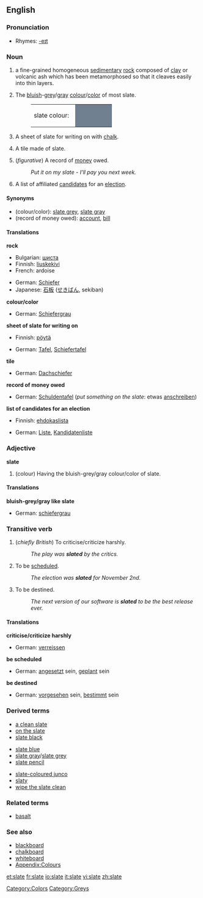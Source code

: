 {{wikipedia}}
==English==

===Pronunciation===
*Rhymes: [[Rhymes:English:-eɪt|-eɪt]]

===Noun===
{{en-noun}}

# {{uncountable}} a fine-grained homogeneous [[sedimentary]] [[rock]] composed of [[clay]] or volcanic ash which has been metamorphosed so that it cleaves easily into thin layers.
# {{uncountable}} The [[bluish]]-[[grey]]/[[gray]] [[colour]]/[[color]] of most slate.
#:<table><tr><td>slate colour: &nbsp;</td><td bgcolor="#708090" width="80">&nbsp; </td></tr></table>
# {{countable}} A sheet of slate for writing on with [[chalk]].
# {{countable}} A tile made of slate.
# {{countable}} (''figurative'') A record of [[money]] owed.
#:''Put it on my slate - I'll pay you next week.''
# {{countable}} A list of affiliated [[candidate]]s for an [[election]].

====Synonyms====
*(colour/color): [[slate grey]], [[slate gray]]
*(record of money owed): [[account]], [[bill]]

====Translations====
'''rock'''
{{top}}
*Bulgarian: [[шиста]] {{f}}
*Finnish: [[liuskekivi]]
*French: ardoise
{{mid}}
*German: [[Schiefer]]
*Japanese: [[石板]] ([[せきばん]], sekiban)
{{bottom}}

'''colour/color'''
{{top}}
*German: [[Schiefergrau]]
{{mid}}
{{bottom}}

'''sheet of slate for writing on'''
{{top}}
*Finnish: [[pöytä]]
{{mid}}
*German: [[Tafel]], [[Schiefertafel]]
{{bottom}}

'''tile'''
{{top}}
*German: [[Dachschiefer]]
{{mid}}
{{bottom}}

'''record of money owed'''
{{top}}
*German: [[Schuldentafel]] (''put something on the slate'': etwas&nbsp;[[anschreiben]])
{{mid}}
{{bottom}}

'''list of candidates for an election'''
{{top}}
*Finnish: [[ehdokaslista]]
{{mid}}
*German: [[Liste]], [[Kandidatenliste]]
{{bottom}}

===Adjective===
'''slate''' {{notcomp}}

# (colour) Having the bluish-grey/gray colour/color of slate.

====Translations====

'''bluish-grey/gray like slate'''
{{top}}
*German: [[schiefergrau]]
{{mid}}
{{bottom}}

===Transitive verb===
{{en-infl-reg-other-e|slat|e}}

# (''chiefly British'') To criticise/criticize harshly.
#:''The play was '''slated''' by the critics.''
# To be [[schedule]]d.
#:''The election was '''slated''' for November 2nd.''
# To be destined.
#:''The next version of our software is '''slated''' to be the best release ever.''

====Translations====
'''criticise/criticize harshly'''
{{top}}
*German: [[verreissen]]
{{mid}}
{{bottom}}

'''be scheduled'''
{{top}}
*German: [[ansetzen|angesetzt]] sein, [[planen|geplant]] sein
{{mid}}
{{bottom}}

'''be destined'''
{{top}}
*German: [[vorsehen|vorgesehen]] sein, [[bestimmen|bestimmt]] sein
{{mid}}
{{bottom}}

===Derived terms===
{{top3}}
*[[a clean slate]]
*[[on the slate]]
*[[slate black]]
{{mid3}}
*[[slate blue]]
*[[slate gray]]/[[slate grey]]
*[[slate pencil]]
{{mid3}}
*[[slate-coloured junco]]
*[[slaty]]
*[[wipe the slate clean]]
{{bottom}}

===Related terms===
*[[basalt]]

===See also===
*[[blackboard]]
*[[chalkboard]]
*[[whiteboard]]
*[[Wiktionary_Appendix:Colours|Appendix:Colours]]

[[Category:Colors]]
[[Category:Greys]]

[[et:slate]]
[[fr:slate]]
[[io:slate]]
[[it:slate]]
[[vi:slate]]
[[zh:slate]]